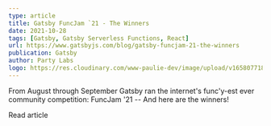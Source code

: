 ```yaml
---
type: article
title: Gatsby FuncJam `21 - The Winners
date: 2021-10-28
tags: [Gatsby, Gatsby Serverless Functions, React]
url: https://www.gatsbyjs.com/blog/gatsby-funcjam-21-the-winners
publication: Gatsby
author: Party Labs
logo: https://res.cloudinary.com/www-paulie-dev/image/upload/v1658077182/paulie.dev/Logos/gatsby-logo_dgbkjm.png
---
```


From August through September Gatsby ran the internet's func'y-est ever community competition: FuncJam '21 -- And here
are the winners!

<MarkdownCtaLink href="https://www.gatsbyjs.com/blog/gatsby-funcjam-21-the-winners">Read article</MarkdownCtaLink>
